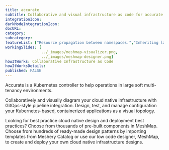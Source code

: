 ```yaml
---
title: accurate
subtitle: Collaborative and visual infrastructure as code for accurate
integrationIcon: 
darkModeIntegrationIcon: 
docURL: 
category: 
subcategory: 
featureList: ["Resource propagation between namespaces.","Inheriting labels and annotations creation/update from parent namespaces.","SubNamespace custom resource for tenant users."]
workingSlides: [
				../_images/meshmap-visualizer.png,
				../_images/meshmap-designer.png]
howItWorks: Collaborative Infrastructure as Code
howItWorksDetails: 
published: FALSE
---
```

Accurate is a Kubernetes controller to help operations in large soft multi-tenancy environments.
<p>
    Collaboratively and visually diagram your cloud native infrastructure with GitOps-style pipeline integration. Design, test, and manage configuration your Kubernetes-based, containerized applications as a visual topology.
</p>
<p>
    Looking for best practice cloud native design and deployment best practices? Choose from thousands of pre-built components in MeshMap. Choose from hundreds of ready-made design patterns by importing templates from Meshery Catalog or use our low code designer, MeshMap, to create and deploy your own cloud native infrastructure designs.
</p>